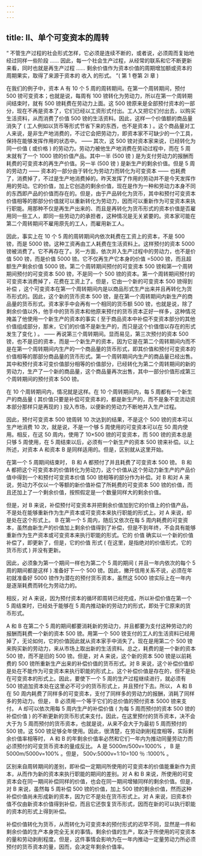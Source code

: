 ```yaml
---
---
---
```

title: II、单个可变资本的周转
---




 “ 不管生产过程的社会形式怎样，它必须是连续不断的，或者说，必须周而复始地经过同样一些阶段 …… 因此，每一个社会生产过程，从经常的联系和它不断更新来看，同时也就是再生产过程 …… 剩余价值作为资本价值的周期增加额或资本的周期果实，取得了来源于资本的 收入 的形式。 ”( 第 1 卷第 2l 章 )

在我们的例子中，资本 A 有 10 个 5 周的周转期间。在第一个周转期间，预付 500 镑可变资本；也就是说，每周有 100 镑转化为劳动力，所以在第一个周转期间结束时，就有 500 镑耗费在劳动力上面。这 500 镑原来是全部预付资本的一部分，现在不再是资本了，它们已经以工资形式付出。工人又把它们付出去，以购买生活资料，从而消费了价值 500 镑的生活资料。因此，这样一个价值额的商品量消失了 ( 工人例如以货币等形式节省下来的东西，也不是资本 ) 。这个商品量对工人来说，是非生产地消费的，不过它会把劳动力，即资本家不可缺少的一个工具，保持在能够发挥作用的状态中。 —— 其次，这 500 镑对资本家来说，已经转化为同一价值 ( 或价格 ) 的劳动力。劳动力被他生产地消费在劳动过程中，而在 5 周末就有了一个 1000 镑的价值产品。其中一半 (500 镑 ) 是为支付劳动力的报酬而耗费的可变资本的再生产价值。另一半 (500 镑 ) 是新生产的剩余价值。但是 5 周的劳动力 —— 资本的一部分由于转化为劳动力而转化为可变资本 —— 也耗费了，消费掉了，不过是生产地消费掉的。昨天发挥了作用的劳动并不是今天发挥作用的劳动。它的价值，加上它创造的剩余价值，现在是作为一种和劳动力本身不同的东西即产品的价值而存在的。但是，由于产品转化为货币，其中和预付可变资本价值相等的那部分价值就可以重新转化为劳动力，因而可以重新作为可变资本来执行职能。用那种不仅是再生产出来的、而且是再转化为货币形式的资本价值是否雇用同一些工人，即同一些劳动力的承担者，这种情况是无关紧要的。资本家可能在第二个周转期间不雇用原先的工人，而雇用新工人。

因此，事实上在 10 个 5 周的周转期间内依次耗费在工资上的资本，不是 500 镑，而是 5000 镑。这种工资再由工人耗费在生活资料上。这样预付的资本 5000 镑被消费了。它不再存在了。另一方面，依次并入生产过程中的劳动力，也不是价值 500 镑，而是价值 5000 镑。它不仅再生产它本身的价值 =5000 镑，而且超额生产剩余价值 5000 镑。第二个周转期间预付的可变资本 500 镑和第一个周转期间预付的可变资本 500 镑，不是同一个 500 镑的资本。第一个周转期间预付的可变资本消费掉了，花费在工资上了。但是，它由一个新的可变资本 500 镑得到 补偿 ，这个可变资本在第一个周转期间内是以商品形式生产出来并且再转化为货币形式的。因此，这个新的货币资本 500 镑，是在第一个周转期间内新生产的商品量的货币形式。资本家手中会再有一个相同的货币额 500 镑，也就是说，除了剩余价值以外，他手中的货币资本和他原来预付的货币资本正好一样多，这种情况掩盖了他使用一个新生产的资本的事实 ( 至于商品资本中补偿不变资本部分的其他价值组成部分，那末，它们的价值不是新生产的，而只是这个价值借以存在的形式发生了变化 ) 。 —— 再说第三个周转期间。显而易见，第三次预付的资本 500 镑，也不是旧的资本，而是一个新生产的资本，因为它是在第二个周转期间内而不是在第一个周转期间内生产的一个商品量的货币形式，即其价值和预付可变资本的价值相等的那部分商品量的货币形式。第一个周转期间内生产的商品量已经出售。其中和预付资本可变价值部分相等的价值部分，已经转化为第二个周转期间的新的劳动力，生产了一个新的商品量，这个商品量再次出售，其中一部分价值形成第三个周转期间的预付资本 500 镑。

在 10 个周转期间内，情况就是这样。在 10 个周转期间内，每 5 周都有一个新生产的商品量 ( 其价值只要是补偿可变资本的，都是新生产的，而不是象不变流动资本部分那样只是再现的 ) 投入市场，以便新的劳动力不断地并入生产过程。

因此，预付可变资本 500 镑周转 10 次达到的结果，不是这个 500 镑的资本可以生产地消费 10 次，就是说，不是一个够 5 周使用的可变资本可以在 50 周内使用。相反，在这 50 周内，使用了 10×500 镑的可变资本，而 500 镑的资本总是只够 5 周使用，在 5 周结束以后，必须有一个新生产的资本 500 镑来补偿。以上所述，对资本 A 和资本 B 是同样适用的。但是，区别就从这里开始。

在第一个 5 周期间结束时， B 和 A 都预付了并且耗费了可变资本 500 镑。 B 和 A 都把这个可变资本的价值转化为劳动力，这个价值从这个劳动力新生产的产品价值中得到一个和预付可变资本价值 500 镑相等的部分作为补偿。对 B 和对 A 来说，劳动力不仅以一个等额的新价值补偿了所耗费的可变资本 500 镑的价值，而且还加上了一个剩余价值，按照假定是一个数量同样大的剩余价值。

但是，对 B 来说，补偿预付可变资本并把剩余价值加到它的价值上的价值产品，不是处在能够重新作为生产资本或可变资本来执行职能的形式上。对 A 来说，却是处在这个形式上。 B 在第一个 5 周内，随后又依次在每 5 周内耗费的可变资本，虽然由新生产的价值加上剩余价值得到了补偿，但是不到年终，不会具有能够重新作为生产资本或可变资本来执行职能的形式。它的 价值 确实以一个新的价值补偿了，即更新了，但是，它的价值 形式 ( 在这里，是指绝对的价值形式，它的货币形式 ) 并没有更新。

因此，必须象为第一个期间一样也为第二个 5 周的期间 ( 并且一年内依次的每个 5 周的期间都是这样 ) 准备好下一个 500 镑。因此，撇开信用关系不说，必须在年初就准备好 5000 镑作为潜在的预付货币资本，虽然这 5000 镑实际上在一年内是逐渐耗费而转化为劳动力的。

相反，对 A 来说，因为预付资本的循环即周转已经完成，所以补偿价值在第一个 5 周结束时，已经处于能够在 5 周内推动新的劳动力的形式，即处于它原来的货币形式。

 A 和 B 在第二个 5 周的期间都要消耗新的劳动力，并且都要为支付这种劳动力的报酬而耗费一个新的资本 500 镑。用第一个 500 镑支付的工人的生活资料已经用掉了，无论如何，它的价值因此就从资本家手中消失了。现在是用第二个 500 镑来购买新的劳动力，来从市场上取出新的生活资料。总之，耗费的是一个新的资本 500 镑，而不是旧的 500 镑。但是，对 A 来说，这个新的资本 500 镑是以前耗费的 500 镑所重新生产出来的补偿价值的货币形式。对 B 来说，这个补偿价值却是处在不能作为可变资本来执行职能的形式上。这个补偿价值是存在的，但不是处在可变资本的形式上。因此，要使下一个 5 周的生产过程继续进行，就必须有 500 镑追加资本处在这里必不可少的货币形式上，并且预付下去。所以， A 和 B 在 50 周内耗费了同样多的可变资本，支付了同样多的劳动力的报酬，消耗了同样多的劳动力。但是， B 必须用一个等于它们的总价值的预付资本 5000 镑来支付。 A 却可以依次用每 5 周内生产的补偿价值 ( 为每 5 周而预付的资本 500 镑的补偿价值 ) 的不断更新的货币形式来支付。因此，在这里预付的货币资本，决不会大于为 5 周而预付的货币资本，也就是说，从来不会大于为最初 5 周而预付的 500 镑。这 500 镑足够全年使用。因此，很清楚，在劳动剥削程度相等，实际剩余价值率相等时， A 和 B 的年剩余价值率必然和它们一年内为推动同量劳动力而必须预付的可变货币资本的量成反比。 A 是 5000m/500v=1000% ， B 是 5000m/5000v=100% 。但是， 500v:5000v=1:10=100 ％ :1000% 。

区别来自周转期间的差别，即补偿一定期间所使用的可变资本的价值能重新作为资本，从而作为新的资本来执行职能的期间的差别。对 A 和 B 来说，所使用的可变资本会在同一期间补偿同样的价值，也会在同一期间增殖同样的剩余价值。但是，对 B 来说，虽然每 5 周补偿 500 镑的价值，加上 500 镑的剩余价值，然而这种补偿价值尚未形成新的资本，因为它不是处在货币形式上。对 A 来说，旧资本价值不仅由新资本价值得到补偿，而且它还恢复货币形式，因而在新的可以执行职能的资本的形式上得到补偿。

补偿价值转化为货币，从而转化为可变资本的预付形式的迟早不同，显然是一件和剩余价值的生产本身完全无关的事情。剩余价值的生产，取决于所使用的可变资本的量和劳动剥削程度。但是，这件事情会影响为在一年内推动一定量劳动力所必须预付的货币资本的量，因而，会决定年剩余价值率。